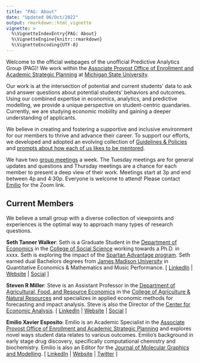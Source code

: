 ```yaml
---
title: "PAG: About"
date: "Updated 06/Oct/2022"
output: rmarkdown::html_vignette
vignette: >
  %\VignetteIndexEntry{PAG: About}
  %\VignetteEngine{knitr::rmarkdown}
  %\VignetteEncoding{UTF-8}
---
```


Welcome to the official webpages of the unofficial Predictive Analytics Group (PAG)! We work within the [Associate Provost Office of Enrollment and Academic Strategic Planning](https://esp.msu.edu) at [Michigan State University](https://www.msu.edu). 

Our work is at the intersection of potential and current students' data to ask and answer questions about potential students' behaviors and outcomes. Using our combined expertise in economics, analytics, and predictive modelling, we provide a unique perspective on student-centric quandaries. Currently, we are studying economic mobility and gaining a deeper understanding of applicants.

We believe in creating and fostering a supportive and inclusive environment for our members to thrive and advance their career. To support our efforts, we developed and adopted an evolving collection of [Guidelines & Policies](PAG_GuidelinesAndPolicies.Rmd) and [prompts about how each of us likes to be mentored](PAG_HowILikeToBeMentored.Rmd).

We have two [group meetings](PAG_GroupMeetings.Rmd) a week. The Tuesday meetings are for general updates and questions and Thursday meetings are a chance for each member to present a deep view of their work. Meetings start at 3p and end between 4p and 4:30p. Everyone is welcome to attend! Please contact [Emilio](mailto:emilio@msu.edu?subject=I%20want%20to%20attend%20PAG%20group%20meetings!) for the Zoom link.


## Current Members

We believe a small group with a diverse collection of viewpoints and experiences is the optimal way to approach many types of research questions. 

**Seth Tanner Walker**: Seth is a Graduate Student in the [Department of Economics](https://econ.msu.edu/) in the [College of Social Science](https://socialscience.msu.edu/) working towards a Ph.D. in xxxx. Seth is exploring the impact of the [Spartan Advantage program](https://finaid.msu.edu/spad.asp). Seth earned dual Bachelors degrees from [James Madison University](https://www.jmu.edu) in Quantitative Economics & Mathematics and Music Performance. [ [LinkedIn]() | [Website]() | [Social]() ]


**Steven R Miller**: Steve is an Assistant Professor in the [Department of Agricultural, Food, and Resource Economics](https://www.canr.msu.edu/afre/index) in the [College of Agriculture & Natural Resources](https://www.canr.msu.edu/) and specializes in applied economic methods for forecasting and impact analysis. Steve is also the Director of the [Center for Economic Analysis](https://www.canr.msu.edu/cea/). [ [LinkedIn](https://www.linkedin.com/in/steven-miller-3b5a546) | [Website]() | [Social]() ]


**Emilio Xavier Esposito**: Emilio is an Academic Specialist in the [Associate Provost Office of Enrollment and Academic Strategic Planning](https://esp.msu.edu) and explores novel ways student data relates to various outcomes. Emilio's background in early stage drug discovery, specifically computational chemistry and biochemistry. Emilio is also an Editor for the [Journal of Molecular Graphics and Modelling](https://www.sciencedirect.com/journal/journal-of-molecular-graphics-and-modelling). [ [LinkedIn](https://www.linkedin.com/in/emilioxavieresposito) | [Website](http://www.exeResearch.com) | [Twitter](https://twitter.com/exesposito) ]


